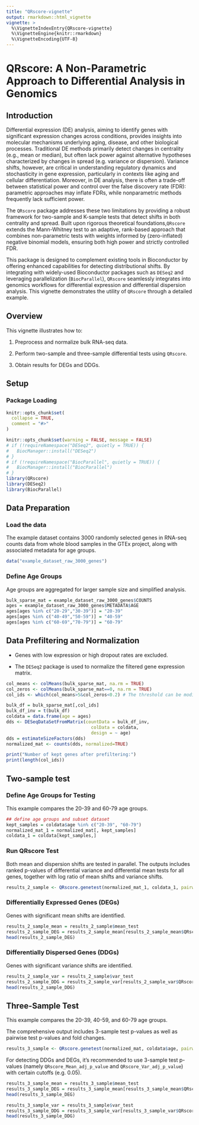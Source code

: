 ```yaml
---
title: "QRscore-vignette"
output: rmarkdown::html_vignette
vignette: >
  %\VignetteIndexEntry{QRscore-vignette}
  %\VignetteEngine{knitr::rmarkdown}
  %\VignetteEncoding{UTF-8}
---
```


# QRscore: A Non-Parametric Approach to Differential Analysis in Genomics

## Introduction

Differential expression (DE) analysis, aiming to identify genes with significant expression changes across conditions, provides insights into molecular mechanisms underlying aging, disease, and other biological processes. Traditional DE methods primarily detect changes in centrality (e.g., mean or median), but often lack power against alternative hypotheses characterized by changes in spread (e.g. variance or dispersion). Variance shifts, however, are critical in understanding regulatory dynamics and stochasticity in gene expression, particularly in contexts like aging and cellular differentiation. Moreover, in DE analysis, there is often a trade-off between statistical power and control over the false discovery rate (FDR): parametric approaches may inflate FDRs, while nonparametric methods frequently lack sufficient power.

The `QRscore` package addresses these two limitations by providing a robust framework for two-sample and K-sample tests that detect shifts in both centrality and spread. Built upon rigorous theoretical foundations,`QRscore` extends the Mann-Whitney test to an adaptive, rank-based approach that combines non-parametric tests with weights informed by (zero-inflated) negative binomial models, ensuring both high power and strictly controlled FDR. 

This package is designed to complement existing tools in Bioconductor by offering enhanced capabilities for detecting distributional shifts. By integrating with widely-used Bioconductor packages such as `DESeq2` and leveraging parallelization (`BiocParallel`), `QRscore` seamlessly integrates into genomics workflows for differential expression and differential dispersion analysis. This vignette demonstrates the utility of `QRscore` through a detailed example.

## Overview

This vignette illustrates how to:

1. Preprocess and normalize bulk RNA-seq data.

2. Perform two-sample and three-sample differential tests using `QRscore`.

3. Obtain results for DEGs and DDGs.


## Setup

### Package Loading

```r
knitr::opts_chunk$set(
  collapse = TRUE,
  comment = "#>"
)
```

```r
knitr::opts_chunk$set(warning = FALSE, message = FALSE)
# if (!requireNamespace("DESeq2", quietly = TRUE)) {
#   BiocManager::install("DESeq2")
# }
# if (!requireNamespace("BiocParallel", quietly = TRUE)) {
#   BiocManager::install("BiocParallel")
# }
library(QRscore)
library(DESeq2)
library(BiocParallel)
```


## Data Preparation

### Load the data

The example dataset contains 3000 randomly selected genes in RNA-seq counts data from whole blood samples in the GTEx project, along with associated metadata for age groups.

```r
data("example_dataset_raw_3000_genes")
```

### Define Age Groups

Age groups are aggregated for larger sample size and simplified analysis.

```r

bulk_sparse_mat = example_dataset_raw_3000_genes$COUNTS
ages = example_dataset_raw_3000_genes$METADATA$AGE
ages[ages %in% c("20-29","30-39")] = "20-39"
ages[ages %in% c("40-49","50-59")] = "40-59"
ages[ages %in% c("60-69","70-79")] = "60-79"

```

## Data Prefiltering and Normalization

* Genes with low expression or high dropout rates are excluded.

* The `DESeq2` package is used to normalize the filtered gene expression matrix.

```r
col_means <- colMeans(bulk_sparse_mat, na.rm = TRUE)
col_zeros <- colMeans(bulk_sparse_mat==0, na.rm = TRUE)
col_ids <- which(col_means>5&col_zeros<0.2) # The threshold can be modified

bulk_df = bulk_sparse_mat[,col_ids]
bulk_df_inv = t(bulk_df)
coldata = data.frame(age = ages)
dds <- DESeqDataSetFromMatrix(countData = bulk_df_inv,
                                colData = coldata,
                                design = ~ age)
dds = estimateSizeFactors(dds)
normalized_mat <- counts(dds, normalized=TRUE)

```

```r
print("Number of kept genes after prefiltering:")
print(length(col_ids))
```

## Two-sample test 

### Define Age Groups for Testing

This example compares the 20-39 and 60-79 age groups.

```r
## define age groups and subset dataset
kept_samples = coldata$age %in% c("20-39", "60-79")
normalized_mat_1 = normalized_mat[, kept_samples]
coldata_1 = coldata[kept_samples,]
```

### Run QRscore Test

Both mean and dispersion shifts are tested in parallel. The outputs includes ranked p-values of differential variance and differential mean tests for all genes, together with log ratio of mean shifts and variance shifts.

```r
results_2_sample <- QRscore.genetest(normalized_mat_1, coldata_1, pairwise_test = TRUE, pairwise_logFC = TRUE, test_mean = TRUE, test_dispersion = TRUE, num_cores = 2, approx = "asymptotic")
```


### Differentially Expressed Genes (DEGs)

Genes with significant mean shifts are identified.

```r
results_2_sample_mean = results_2_sample$mean_test
results_2_sample_DEG = results_2_sample_mean[results_2_sample_mean$QRscore_Mean_adj_p_value<0.05,]
head(results_2_sample_DEG)
```


### Differentially Dispersed Genes (DDGs)

Genes with significant variance shifts are identified.

```r
results_2_sample_var = results_2_sample$var_test
results_2_sample_DDG = results_2_sample_var[results_2_sample_var$QRscore_Var_adj_p_value<0.05,]
head(results_2_sample_DDG)
```



## Three-Sample Test

This example compares the 20-39, 40-59, and 60-79 age groups.

The comprehensive output includes 3-sample test p-values as well as pairwise test p-values and fold changes. 

```r
results_3_sample <- QRscore.genetest(normalized_mat, coldata$age, pairwise_test = TRUE, pairwise_logFC = TRUE, test_mean = TRUE, test_dispersion = TRUE, num_cores = 2, approx = "asymptotic")
```

For detecting DDGs and DEGs, it's recommended to use 3-sample test p-values (namely `QRscore_Mean_adj_p_value` and `QRscore_Var_adj_p_value`) with certain cutoffs (e.g. 0.05).

```r
results_3_sample_mean = results_3_sample$mean_test
results_3_sample_DEG = results_3_sample_mean[results_3_sample_mean$QRscore_Mean_adj_p_value<0.05,]
head(results_3_sample_DEG) 
```
```r
results_3_sample_var = results_3_sample$var_test
results_3_sample_DDG = results_3_sample_var[results_3_sample_var$QRscore_Var_adj_p_value<0.05,]
head(results_3_sample_DDG)
```


